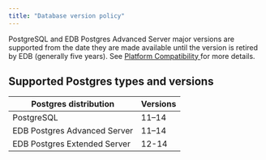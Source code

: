 ```yaml
---
title: "Database version policy"
---
```


PostgreSQL and EDB Postgres Advanced Server major versions are supported from the date they are made available until the version is retired by EDB (generally five years). See [Platform Compatibility ](https://www.enterprisedb.com/platform-compatibility#epas) for more details.

## Supported Postgres types and versions

| Postgres distribution        | Versions     | 
| ---------------------------- | ------------ | 
| PostgreSQL                   | 11–14        | 
| EDB Postgres Advanced Server | 11–14        | 
| EDB Postgres Extended Server | 12-14        | 
